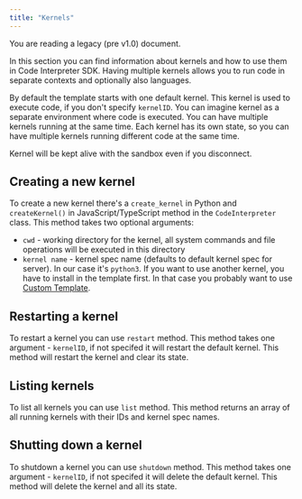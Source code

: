 ```yaml
---
title: "Kernels"
---
```


<Callout icon="circle-exclamation" color="#ff8800" iconType="regular">You are reading a legacy (pre v1.0) document.</Callout>


In this section you can find information about kernels and how to use them in Code Interpreter SDK. Having multiple kernels allows you to run code in separate contexts and optionally also languages.

By default the template starts with one default kernel. This kernel is used to execute code, if you don't specify `kernelID`. You can imagine kernel as a separate environment where code is executed. You can have multiple kernels running at the same time. Each kernel has its own state, so you can have multiple kernels running different code at the same time.

Kernel will be kept alive with the sandbox even if you disconnect.

## Creating a new kernel

To create a new kernel there's a `create_kernel` in Python and `createKernel()` in JavaScript/TypeScript method in the `CodeInterpreter` class. This method takes two optional arguments:
- `cwd` - working directory for the kernel, all system commands and file operations will be executed in this directory
- `kernel name` - kernel spec name (defaults to default kernel spec for server). In our case it's `python3`. If you want to use another kernel, you have to install in the template first. In that case you probably want to use [Custom Template](/legacy/code-interpreter/template).

## Restarting a kernel

To restart a kernel you can use `restart` method. This method takes one argument - `kernelID`, if not specifed it will restart the default kernel. This method will restart the kernel and clear its state.

## Listing kernels

To list all kernels you can use `list` method. This method returns an array of all running kernels with their IDs and kernel spec names.

## Shutting down a kernel

To shutdown a kernel you can use `shutdown` method. This method takes one argument - `kernelID`, if not specifed it will delete the default kernel. This method will delete the kernel and all its state.
